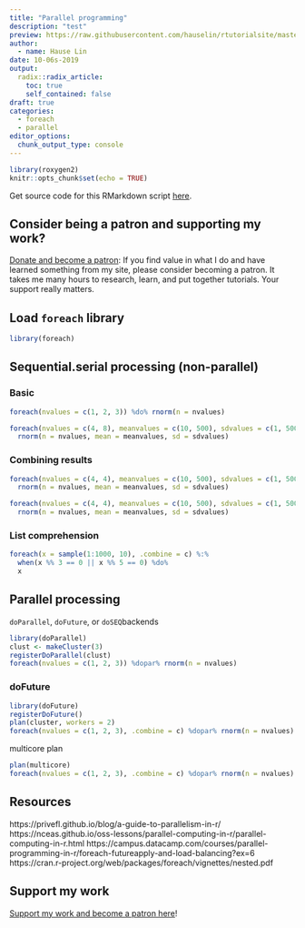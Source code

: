 ```yaml
---
title: "Parallel programming"
description: "test"
preview: https://raw.githubusercontent.com/hauselin/rtutorialsite/master/attachments/plot_dotdist.gif
author:
  - name: Hause Lin
date: 10-06s-2019
output:
  radix::radix_article:
    toc: true
    self_contained: false
draft: true
categories: 
  - foreach
  - parallel
editor_options: 
  chunk_output_type: console
---
```


```r
library(roxygen2)
knitr::opts_chunk$set(echo = TRUE)
```

Get source code for this RMarkdown script [here](https://github.com/hauselin/rtutorialsite/blob/master/_posts/2019-02-22-why-we-should-never-use-barplots-use-geomquasirandom-instead/why-we-should-never-use-barplots-use-geomquasirandom-instead.Rmd).

## Consider being a patron and supporting my work?

[Donate and become a patron](https://donorbox.org/support-my-teaching): If you find value in what I do and have learned something from my site, please consider becoming a patron. It takes me many hours to research, learn, and put together tutorials. Your support really matters.

## Load `foreach` library

```r
library(foreach)
```









## Sequential.serial processing (non-parallel)

### Basic

```r
foreach(nvalues = c(1, 2, 3)) %do% rnorm(n = nvalues)
```



```r
foreach(nvalues = c(4, 8), meanvalues = c(10, 500), sdvalues = c(1, 500)) %do% 
  rnorm(n = nvalues, mean = meanvalues, sd = sdvalues)
```


### Combining results

```r
foreach(nvalues = c(4, 4), meanvalues = c(10, 500), sdvalues = c(1, 500), .combine = rbind) %do% 
  rnorm(n = nvalues, mean = meanvalues, sd = sdvalues)
```


```r
foreach(nvalues = c(4, 4), meanvalues = c(10, 500), sdvalues = c(1, 500), .combine = "+") %do% 
  rnorm(n = nvalues, mean = meanvalues, sd = sdvalues)
```

### List comprehension

```r
foreach(x = sample(1:1000, 10), .combine = c) %:%
  when(x %% 3 == 0 || x %% 5 == 0) %do%
  x
```


## Parallel processing

`doParallel`, `doFuture`, or `doSEQ`backends

```r
library(doParallel)
clust <- makeCluster(3)
registerDoParallel(clust)
foreach(nvalues = c(1, 2, 3)) %dopar% rnorm(n = nvalues)
```

### doFuture 

```r
library(doFuture)
registerDoFuture()
plan(cluster, workers = 2)
foreach(nvalues = c(1, 2, 3), .combine = c) %dopar% rnorm(n = nvalues)
```


multicore plan

```r
plan(multicore)
foreach(nvalues = c(1, 2, 3), .combine = c) %dopar% rnorm(n = nvalues)
```



## Resources

https://privefl.github.io/blog/a-guide-to-parallelism-in-r/
https://nceas.github.io/oss-lessons/parallel-computing-in-r/parallel-computing-in-r.html
https://campus.datacamp.com/courses/parallel-programming-in-r/foreach-futureapply-and-load-balancing?ex=6
https://cran.r-project.org/web/packages/foreach/vignettes/nested.pdf


## Support my work

[Support my work and become a patron here](https://donorbox.org/support-my-teaching)!
